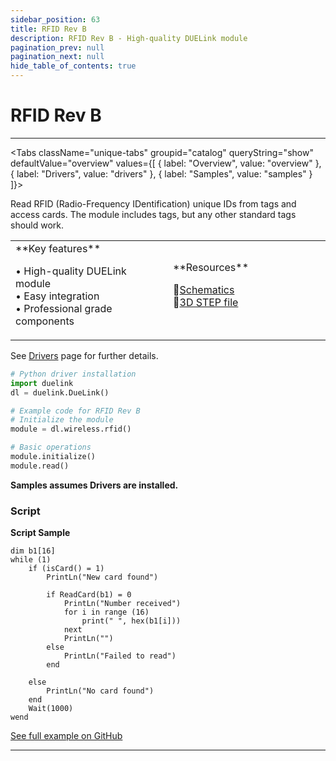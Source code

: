 ```yaml
---
sidebar_position: 63
title: RFID Rev B
description: RFID Rev B - High-quality DUELink module
pagination_prev: null
pagination_next: null
hide_table_of_contents: true
---
```



# RFID Rev B

<ImageSection 
  product="wrfid-b"
  tagline="RFID Tag and Card Reader"
/>

---

<Tabs className="unique-tabs" groupid="catalog" queryString="show" defaultValue="overview"
  values={[
    {
        label: "Overview",
        value: "overview"
    },
    {
        label: "Drivers",
        value: "drivers"
    },
    {
        label: "Samples",
        value: "samples"
    }
]}>

<TabItem value="overview">

Read RFID (Radio-Frequency IDentification) unique IDs from tags and access cards. The module includes tags, but any other standard tags should work.

<table><td width='50%'>
**Key features**

• High-quality DUELink module<br/>
• Easy integration<br/>
• Professional grade components<br/>

</td><td width='50%'>
**Resources**
 
📄[Schematics](/sch/gdl-wrfid-b.pdf)<br/>
🔩[3D STEP file](/3d/gdl-wrfid-b.step)<br/>
</td></table>

</TabItem>

<TabItem value="drivers">

See [Drivers](../../engine/drivers) page for further details.

```python
# Python driver installation
import duelink
dl = duelink.DueLink()

# Example code for RFID Rev B
# Initialize the module
module = dl.wireless.rfid()

# Basic operations
module.initialize()
module.read()
```

</TabItem>

<TabItem value="samples">

**Samples assumes Drivers are installed.**

### Script

**Script Sample**

```basic
dim b1[16]
while (1)
    if (isCard() = 1)
        PrintLn("New card found")
        
        if ReadCard(b1) = 0
            PrintLn("Number received")
            for i in range (16)
                print(" ", hex(b1[i]))
            next
            PrintLn("")
        else
            PrintLn("Failed to read")
        end
        
    else
        PrintLn("No card found")
    end
    Wait(1000)
wend

```

[See full example on GitHub](https://github.com/ghi-electronics/duelink-website/tree/main/static/code/samples)

</TabItem>

</Tabs>

---

<OrderSection
    product="DUELink RFID B"
    partnumber="GDL-WRFID-B"
    price="$19.99"
/>
